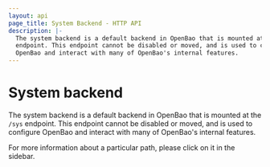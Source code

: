 ```yaml
---
layout: api
page_title: System Backend - HTTP API
description: |-
  The system backend is a default backend in OpenBao that is mounted at the `/sys`
  endpoint. This endpoint cannot be disabled or moved, and is used to configure
  OpenBao and interact with many of OpenBao's internal features.
---
```


# System backend

The system backend is a default backend in OpenBao that is mounted at the `/sys`
endpoint. This endpoint cannot be disabled or moved, and is used to configure
OpenBao and interact with many of OpenBao's internal features.

For more information about a particular path, please click on it in the sidebar.
